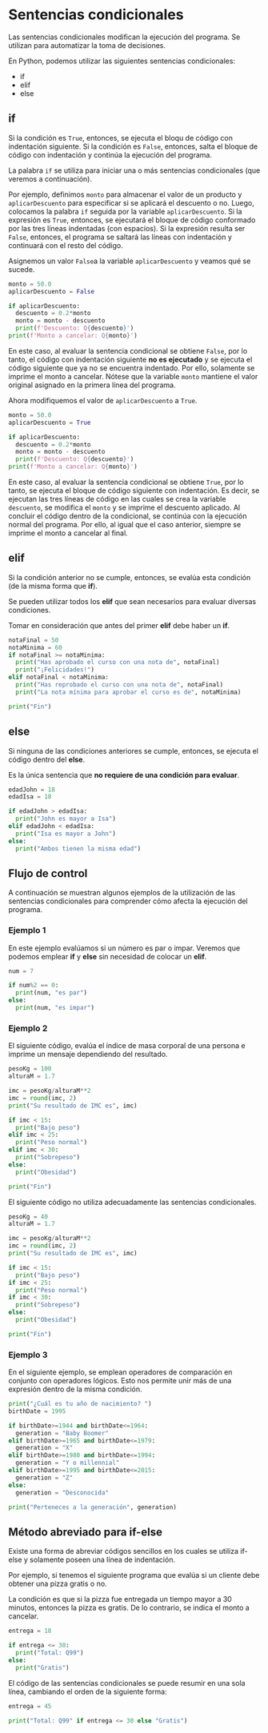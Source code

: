 # Sentencias condicionales

Las sentencias condicionales modifican la ejecución del programa. Se utilizan para automatizar la toma de decisiones.

En Python, podemos utilizar las siguientes sentencias condicionales:

* if
* elif
* else


## if
Si la condición es ```True```, entonces, se ejecuta el bloqu de código con indentación siguiente. Si la condición es ```False```, entonces, salta el bloque de código con indentación y continúa la ejecución del programa.

La palabra ```if``` se utiliza para iniciar una o más sentencias condicionales (que veremos a continuación).

Por ejemplo, definimos ```monto``` para almacenar el valor de un producto y ```aplicarDescuento``` para especificar si se aplicará el descuento o no. Luego, colocamos la palabra ```if``` seguida por la variable ```aplicarDescuento```. Si la expresión es ```True```, entonces, se ejecutará el bloque de código conformado por las tres líneas indentadas (con espacios). Si la expresión resulta ser ```False```, entonces, el programa se saltará las líneas con indentación y continuará con el resto del código.

Asignemos un valor ```False```a la variable ```aplicarDescuento```  y veamos qué se sucede.

```python
monto = 50.0
aplicarDescuento = False

if aplicarDescuento:
  descuento = 0.2*monto
  monto = monto - descuento
  print(f'Descuento: Q{descuento}')
print(f'Monto a cancelar: Q{monto}')
```

En este caso, al evaluar la sentencia condicional se obtiene ```False```, por lo tanto, el código con indentación siguiente **no es ejecutado** y se ejecuta el código siguiente que ya no se encuentra indentado. Por ello, solamente se imprime el monto a cancelar. Nótese que la variable ```monto``` mantiene el valor original asignado en la primera línea del programa.

Ahora modifiquemos el valor de ```aplicarDescuento``` a ```True```.

```python
monto = 50.0
aplicarDescuento = True

if aplicarDescuento:
  descuento = 0.2*monto
  monto = monto - descuento
  print(f'Descuento: Q{descuento}')
print(f'Monto a cancelar: Q{monto}')
```

En este caso, al evaluar la sentencia condicional se obtiene ```True```, por lo tanto, se ejecuta el bloque de código siguiente con indentación. Es decir, se ejecutan las tres líneas de código en las cuales se crea la variable ```descuento```, se modifica el ```monto``` y se imprime el descuento aplicado. Al concluir el código dentro de la condicional, se continúa con la ejecución normal del programa. Por ello, al igual que el caso anterior, siempre se imprime el monto a cancelar al final.

## elif

Si la condición anterior no se cumple, entonces, se evalúa esta condición (de la misma forma que **if**).

Se pueden utilizar todos los **elif** que sean necesarios para evaluar diversas condiciones.

Tomar en consideración que antes del primer **elif** debe haber un **if**.

```python
notaFinal = 50
notaMinima = 60
if notaFinal >= notaMinima:
  print("Has aprobado el curso con una nota de", notaFinal)
  print("¡Felicidades!")
elif notaFinal < notaMinima:
  print("Has reprobado el curso con una nota de", notaFinal)
  print("La nota mínima para aprobar el curso es de", notaMinima)

print("Fin")
```

## else
Si ninguna de las condiciones anteriores se cumple, entonces, se ejecuta el código dentro del **else**.

Es la única sentencia que **no requiere de una condición para evaluar**.

```python
edadJohn = 18
edadIsa = 18

if edadJohn > edadIsa:
  print("John es mayor a Isa")
elif edadJohn < edadIsa:
  print("Isa es mayor a John")
else:
  print("Ambos tienen la misma edad")
```

## Flujo de control

A continuación se muestran algunos ejemplos de la utilización de las sentencias condicionales para comprender cómo afecta la ejecución del programa.

### Ejemplo 1

En este ejemplo evalúamos si un número es par o impar. Veremos que podemos emplear **if** y **else** sin necesidad de colocar un **elif**.

```python
num = 7

if num%2 == 0:
  print(num, "es par")
else:
  print(num, "es impar")
```

### Ejemplo 2

El siguiente código, evalúa el índice de masa corporal de una persona e imprime un mensaje dependiendo del resultado.

```python
pesoKg = 100
alturaM = 1.7

imc = pesoKg/alturaM**2
imc = round(imc, 2)
print("Su resultado de IMC es", imc)

if imc < 15:
  print("Bajo peso")
elif imc < 25:
  print("Peso normal")
elif imc < 30:
  print("Sobrepeso")
else:
  print("Obesidad")

print("Fin")
```

El siguiente código no utiliza adecuadamente las sentencias condicionales.

```python
pesoKg = 40
alturaM = 1.7

imc = pesoKg/alturaM**2
imc = round(imc, 2)
print("Su resultado de IMC es", imc)

if imc < 15:
  print("Bajo peso")
if imc < 25:
  print("Peso normal")
if imc < 30:
  print("Sobrepeso")
else:
  print("Obesidad")

print("Fin")
```

### Ejemplo 3

En el siguiente ejemplo, se emplean operadores de comparación en conjunto con operadores lógicos. Esto nos permite unir más de una expresión dentro de la misma condición.

```python
print("¿Cuál es tu año de nacimiento? ")
birthDate = 1995

if birthDate>=1944 and birthDate<=1964:
  generation = "Baby Boomer"
elif birthDate>=1965 and birthDate<=1979:
  generation = "X"
elif birthDate>=1980 and birthDate<=1994:
  generation = "Y o millennial"
elif birthDate>=1995 and birthDate<=2015:
  generation = "Z"
else:
  generation = "Desconocida"

print("Perteneces a la generación", generation)
```

## Método abreviado para if-else

Existe una forma de abreviar códigos sencillos en los cuales se utiliza if-else y solamente poseen una línea de indentación.

Por ejemplo, si tenemos el siguiente programa que evalúa si un cliente debe obtener una pizza gratis o no.

La condición es que si la pizza fue entregada un tiempo mayor a 30 minutos, entonces la pizza es gratis. De lo contrario, se indica el monto a cancelar.

```python
entrega = 18

if entrega <= 30:
  print("Total: Q99")
else:
  print("Gratis")
```

El código de las sentencias condicionales se puede resumir en una sola línea, cambiando el orden de la siguiente forma:

```python
entrega = 45

print("Total: Q99" if entrega <= 30 else "Gratis")
```
